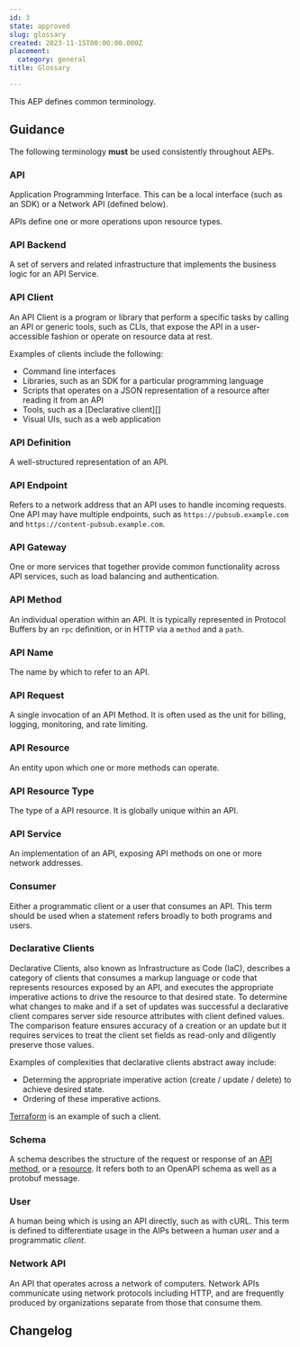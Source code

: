 ```yaml
---
id: 3
state: approved
slug: glossary
created: 2023-11-15T00:00:00.000Z
placement:
  category: general
title: Glossary

--- 
```



This AEP defines common terminology.

## Guidance

The following terminology <b class="font-extrabold	text-red-700">must</b> be used consistently throughout AEPs.

### API

Application Programming Interface. This can be a local interface (such as an
SDK) or a Network API (defined below).

APIs define one or more operations upon resource types.

### API Backend

A set of servers and related infrastructure that implements the business logic
for an API Service.

### API Client

An API Client is a program or library that perform a specific tasks by calling
an API or generic tools, such as CLIs, that expose the API in a user-accessible
fashion or operate on resource data at rest.

Examples of clients include the following:

- Command line interfaces
- Libraries, such as an SDK for a particular programming language
- Scripts that operates on a JSON representation of a resource after reading it
  from an API
- Tools, such as a [Declarative client][]
- Visual UIs, such as a web application

### API Definition

A well-structured representation of an API.

### API Endpoint

Refers to a network address that an API uses to handle incoming requests. One
API may have multiple endpoints, such as `https://pubsub.example.com` and
`https://content-pubsub.example.com`.

### API Gateway

One or more services that together provide common functionality across API
services, such as load balancing and authentication.

### API Method

An individual operation within an API. It is typically represented in Protocol
Buffers by an `rpc` definition, or in HTTP via a `method` and a `path`.

### API Name

The name by which to refer to an API.

### API Request

A single invocation of an API Method. It is often used as the unit for billing,
logging, monitoring, and rate limiting.

### API Resource

An entity upon which one or more methods can operate.

### API Resource Type

The type of a API resource. It is globally unique within an API.

### API Service

An implementation of an API, exposing API methods on one or more network
addresses.

### Consumer

Either a programmatic client or a user that consumes an API. This term should
be used when a statement refers broadly to both programs and users.

### Declarative Clients

Declarative Clients, also known as Infrastructure as Code (IaC), describes a
category of clients that consumes a markup language or code that represents
resources exposed by an API, and executes the appropriate imperative actions to
drive the resource to that desired state. To determine what changes to make and
if a set of updates was successful a declarative client compares server side
resource attributes with client defined values. The comparison feature ensures
accuracy of a creation or an update but it requires services to treat the
client set fields as read-only and diligently preserve those values.

Examples of complexities that declarative clients abstract away include:

- Determing the appropriate imperative action (create / update / delete) to
  achieve desired state.
- Ordering of these imperative actions.

[Terraform][] is an example of such a client.

### Schema

A schema describes the structure of the request or response of an [API
method](#api-method), or a [resource](#api-resource). It refers both to an
OpenAPI schema as well as a protobuf message.

### User

A human being which is using an API directly, such as with cURL. This term is
defined to differentiate usage in the AIPs between a human _user_ and a
programmatic _client_.

### Network API

An API that operates across a network of computers. Network APIs communicate
using network protocols including HTTP, and are frequently produced by
organizations separate from those that consume them.

[declarative clients]: #declarative-clients
[terraform]: https://www.terraform.io/

## Changelog
